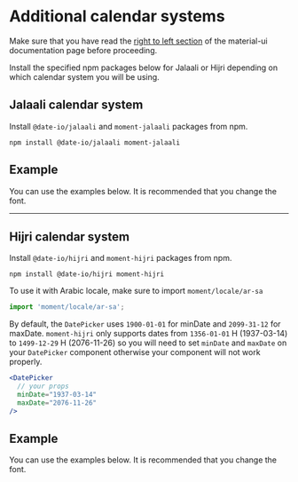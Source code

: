 
<PageMeta title="Additional Calendar Systems - @pickers/material-ui" />

# Additional calendar systems

<Ad />

Make sure that you have read the [right to left section](https://material-ui-next.com/guides/right-to-left/) of the
material-ui documentation page before proceeding.

Install the specified npm packages below for Jalaali or Hijri depending on which calendar system you will be using.

## Jalaali calendar system

Install `@date-io/jalaali` and `moment-jalaali` packages from npm.

```
npm install @date-io/jalaali moment-jalaali
```

## Example

You can use the examples below. It is recommended that you change the font.

<Example source={PersianExample} />
<hr />

## Hijri calendar system

Install `@date-io/hijri` and `moment-hijri` packages from npm.

```
npm install @date-io/hijri moment-hijri
```

To use it with Arabic locale, make sure to import `moment/locale/ar-sa`

```javascript
import 'moment/locale/ar-sa';
```

By default, the `DatePicker` uses `1900-01-01` for minDate and `2099-31-12` for maxDate.
`moment-hijri` only supports dates from `1356-01-01` H (1937-03-14) to `1499-12-29` H (2076-11-26)
so you will need to set `minDate` and `maxDate` on your `DatePicker` component otherwise your component will not work properly.

```jsx
<DatePicker
  // your props
  minDate="1937-03-14"
  maxDate="2076-11-26"
/>
```

## Example

You can use the examples below. It is recommended that you change the font.

<Example source={HijriExample} />
